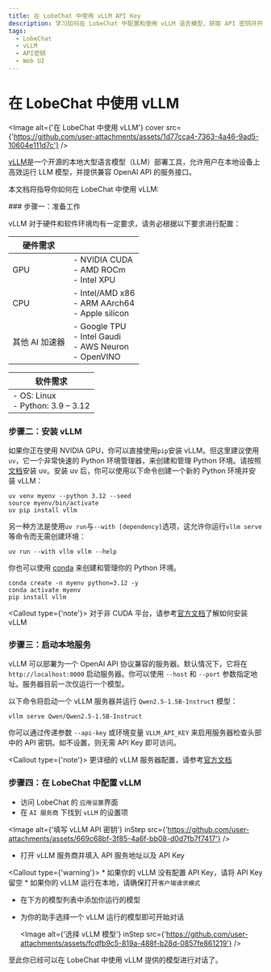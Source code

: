 ```yaml
---
title: 在 LobeChat 中使用 vLLM API Key
description: 学习如何在 LobeChat 中配置和使用 vLLM 语言模型，获取 API 密钥并开始对话。
tags:
  - LobeChat
  - vLLM
  - API密钥
  - Web UI
---
```


# 在 LobeChat 中使用 vLLM

<Image alt={'在 LobeChat 中使用 vLLM'} cover src={'https://github.com/user-attachments/assets/1d77cca4-7363-4a46-9ad5-10604e111d7c'} />

[vLLM](https://github.com/vllm-project/vllm)是一个开源的本地大型语言模型（LLM）部署工具，允许用户在本地设备上高效运行 LLM 模型，并提供兼容 OpenAI API 的服务接口。

本文档将指导你如何在 LobeChat 中使用 vLLM:

<Steps>
  ### 步骤一：准备工作

  vLLM 对于硬件和软件环境均有一定要求，请务必根据以下要求进行配置：

  | 硬件需求      |                                                                         |
  | --------- | ----------------------------------------------------------------------- |
  | GPU       | - NVIDIA CUDA <br /> - AMD ROCm <br /> - Intel XPU                      |
  | CPU       | - Intel/AMD x86 <br /> - ARM AArch64 <br /> - Apple silicon             |
  | 其他 AI 加速器 | - Google TPU <br /> - Intel Gaudi <br /> - AWS Neuron <br /> - OpenVINO |

  | 软件需求                                    |
  | --------------------------------------- |
  | - OS: Linux <br /> - Python: 3.9 – 3.12 |

  ### 步骤二：安装 vLLM

  如果你正在使用 NVIDIA GPU，你可以直接使用`pip`安装 vLLM。但这里建议使用`uv`，它一个非常快速的 Python 环境管理器，来创建和管理 Python 环境。请按照[文档](https://docs.astral.sh/uv/#getting-started)安装 uv。安装 uv 后，你可以使用以下命令创建一个新的 Python 环境并安装 vLLM：

  ```shell
  uv venv myenv --python 3.12 --seed
  source myenv/bin/activate
  uv pip install vllm
  ```

  另一种方法是使用`uv run`与`--with [dependency]`选项，这允许你运行`vllm serve`等命令而无需创建环境：

  ```shell
  uv run --with vllm vllm --help
  ```

  你也可以使用 [conda](https://docs.conda.io/projects/conda/en/latest/user-guide/getting-started.html) 来创建和管理你的 Python 环境。

  ```shell
  conda create -n myenv python=3.12 -y
  conda activate myenv
  pip install vllm
  ```

  <Callout type={'note'}>
    对于非 CUDA
    平台，请参考[官方文档](https://docs.vllm.ai/en/latest/getting_started/installation/index.html#installation-index)了解如何安装
    vLLM
  </Callout>

  ### 步骤三：启动本地服务

  vLLM 可以部署为一个 OpenAI API 协议兼容的服务器。默认情况下，它将在 `http://localhost:8000` 启动服务器。你可以使用 `--host` 和 `--port` 参数指定地址。服务器目前一次仅运行一个模型。

  以下命令将启动一个 vLLM 服务器并运行 `Qwen2.5-1.5B-Instruct` 模型：

  ```shell
  vllm serve Qwen/Qwen2.5-1.5B-Instruct
  ```

  你可以通过传递参数 `--api-key` 或环境变量 `VLLM_API_KEY` 来启用服务器检查头部中的 API 密钥。如不设置，则无需 API Key 即可访问。

  <Callout type={'note'}>
    更详细的 vLLM 服务器配置，请参考[官方文档](https://docs.vllm.ai/en/latest/)
  </Callout>

  ### 步骤四：在 LobeChat 中配置 vLLM

  - 访问 LobeChat 的 `应用设置`界面
  - 在 `AI 服务商` 下找到 `vLLM` 的设置项

  <Image alt={'填写 vLLM API 密钥'} inStep src={'https://github.com/user-attachments/assets/669c68bf-3f85-4a6f-bb08-d0d7fb7f7417'} />

  - 打开 vLLM 服务商并填入 API 服务地址以及 API Key

  <Callout type={'warning'}>
    * 如果你的 vLLM 没有配置 API Key，请将 API Key 留空 \* 如果你的 vLLM
      运行在本地，请确保打开`客户端请求模式`
  </Callout>

  - 在下方的模型列表中添加你运行的模型
  - 为你的助手选择一个 vLLM 运行的模型即可开始对话

    <Image alt={'选择 vLLM 模型'} inStep src={'https://github.com/user-attachments/assets/fcdfb9c5-819a-488f-b28d-0857fe861219'} />
</Steps>

至此你已经可以在 LobeChat 中使用 vLLM 提供的模型进行对话了。
